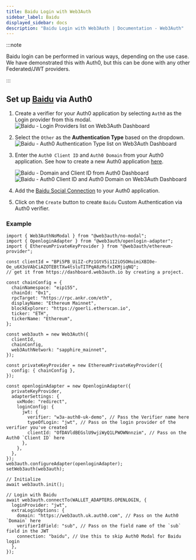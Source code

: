 ```yaml
---
title: Baidu Login with Web3Auth
sidebar_label: Baidu
displayed_sidebar: docs
description: "Baidu Login with Web3Auth | Documentation - Web3Auth"
---
```


:::note

Baidu login can be performed in various ways, depending on the use case. We have demonstrated this with Auth0, but this can be done with any other
Federated/JWT providers.

:::

## Set up [Baidu](https://marketplace.auth0.com/integrations/baidu-social-connection) via Auth0

1. Create a verifier for your Auth0 application by selecting `Auth0` as the Login provider from this modal.
   ![Baidu - Login Providers list on Web3Auth Dashboard](/images/dashboard/create-verifier-auth0.png)
2. Select the `Other` as the **Authentication Type** based on the dropdown.
   ![Baidu - Auth0 Authentication Type list on Web3Auth Dashboard](/images/dashboard/create-verifier-google.png)
3. Enter the `Auth0 Client ID` and `Auth0 Domain` from your Auth0 application. See how to create a new Auth0 application
   [here](https://auth0.com/docs/quickstart/webapp/).

   ![Baidu - Domain and Client ID from Auth0 Dashboard](/images/dashboard/create-verifier-auth0-filled-common.png)
   ![Baidu - Auth0 Client ID and Auth0 Domain on Web3Auth Dashboard](/images/dashboard/create-verifier-auth0-unfilled.png)

4. Add the [Baidu Social Connection](https://marketplace.auth0.com/integrations/baidu-social-connection) to your Auth0 application.
5. Click on the `Create` button to create `Baidu` Custom Authentication via Auth0 verifier.

### Example

```tsx
import { Web3AuthNoModal } from "@web3auth/no-modal";
import { OpenloginAdapter } from "@web3auth/openlogin-adapter";
import { EthereumPrivateKeyProvider } from "@web3auth/ethereum-provider";

const clientId = "BPi5PB_UiIZ-cPz1GtV5i1I2iOSOHuimiXBI0e-Oe_u6X3oVAbCiAZOTEBtTXw4tsluTITPqA8zMsfxIKMjiqNQ";
// get it from https://dashboard.web3auth.io by creating a project.

const chainConfig = {
  chainNamespace: "eip155",
  chainId: "0x1",
  rpcTarget: "https://rpc.ankr.com/eth",
  displayName: "Ethereum Mainnet",
  blockExplorer: "https://goerli.etherscan.io",
  ticker: "ETH",
  tickerName: "Ethereum",
};

const web3auth = new Web3Auth({
  clientId,
  chainConfig,
  web3AuthNetwork: "sapphire_mainnet",
});

const privateKeyProvider = new EthereumPrivateKeyProvider({
  config: { chainConfig },
});

const openloginAdapter = new OpenloginAdapter({
  privateKeyProvider,
  adapterSettings: {
    uxMode: "redirect",
    loginConfig: {
      jwt: {
        verifier: "w3a-auth0-uk-demo", // Pass the Verifier name here
        typeOfLogin: "jwt", // Pass on the login provider of the verifier you've created
        clientId: "OfDAVldBEGslU9wjiWyQ1LPWOWNnnzim", // Pass on the Auth0 `Client ID` here
      },
    },
  },
});
web3auth.configureAdapter(openloginAdapter);
setWeb3auth(web3auth);

// Initialize
await web3auth.init();

// Login with Baidu
await web3auth.connectTo(WALLET_ADAPTERS.OPENLOGIN, {
  loginProvider: "jwt",
  extraLoginOptions: {
    domain: "https://web3auth.uk.auth0.com", // Pass on the Auth0 `Domain` here
    verifierIdField: "sub", // Pass on the field name of the `sub` field in the JWT
    connection: "baidu", // Use this to skip Auth0 Modal for Baidu login
  },
});
```
